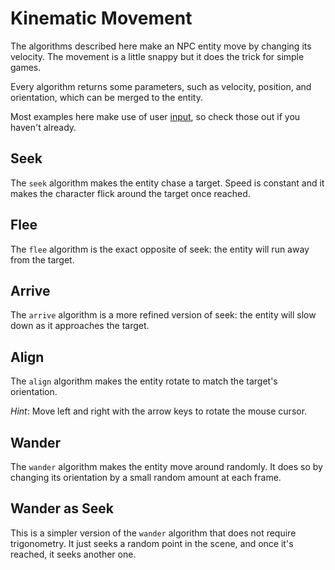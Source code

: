

<Meta of={Kinematic} />

# Kinematic Movement

The algorithms described here make an NPC entity move by changing its velocity. The movement is a little snappy but it does the trick for simple games.

Every algorithm returns some parameters, such as velocity, position, and orientation, which can be merged to the entity.

Most examples here make use of user [input](/docs/engine-input--docs), so check those out if you haven't already.

## Seek

The `seek` algorithm makes the entity chase a target. Speed is constant and it makes the character flick around the target once reached.

<Canvas of={Kinematic.Seek} />

<Source dark code={seek} />

## Flee

The `flee` algorithm is the exact opposite of seek: the entity will run away from the target.

<Canvas of={Kinematic.Flee} />

<Source dark code={flee} />

## Arrive

The `arrive` algorithm is a more refined version of seek: the entity will slow down as it approaches the target.

<Canvas of={Kinematic.Arrive} />

<Source dark code={arrive} />

## Align

The `align` algorithm makes the entity rotate to match the target's orientation.

_Hint_: Move left and right with the arrow keys to rotate the mouse cursor.

<Canvas of={Kinematic.Align} />

<Source dark code={align} />

## Wander

The `wander` algorithm makes the entity move around randomly. It does so by changing its orientation by a small random amount at each frame.

<Canvas of={Kinematic.Wander} />

<Source dark code={wander} />

## Wander as Seek

This is a simpler version of the `wander` algorithm that does not require trigonometry. It just seeks a random point in the scene, and once it's reached, it seeks another one.

<Canvas of={Kinematic.WanderAsSeek} />

<Source dark code={wanderAsSeek} />
